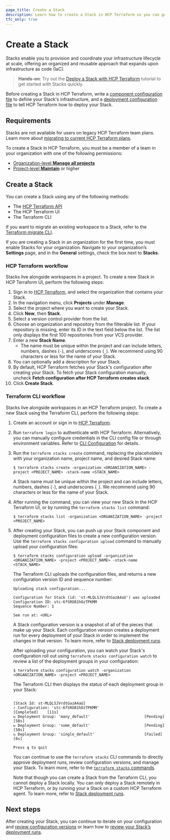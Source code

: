 ```yaml
---
page_title: Create a Stack
description: Learn how to create a Stack in HCP Terraform so you can get started deploying your infrastructure.
tfc_only: true
---
```


# Create a Stack

Stacks enable you to provision and coordinate your infrastructure lifecycle at scale, offering an organized and reusable approach that expands upon infrastructure as code (IaC).

> **Hands-on**: Try out the [Deploy a Stack with HCP Terraform](/terraform/tutorials/cloud/stacks-deploy) tutorial to get started with Stacks quickly.

Before creating a Stack in HCP Terraform, write a [component configuration file](/terraform/language/stacks/component/config) to define your Stack's infrastructure, and a [deployment configuration file](/terraform/language/stacks/deploy/config) to tell HCP Terraform how to deploy your Stack.

## Requirements

<Note>

Stacks are not available for users on legacy HCP Terraform team plans. Learn more about [migrating to current HCP Terraform plans](/terraform/cloud-docs/overview/migrate-teams-standard).

</Note>

To create a Stack in HCP Terraform, you must be a member of a team in your organization with one of the following permissions:
- [Organization-level **Manage all projects**](/terraform/cloud-docs/users-teams-organizations/permissions#manage-all-projects)
- [Project-level **Maintain**](/terraform/cloud-docs/users-teams-organizations/permissions#maintain) or higher

## Create a Stack

You can create a Stack using any of the following methods:
- The [HCP Terraform API](/terraform/cloud-docs/api-docs/stacks)
- The HCP Terraform UI
- The Terraform CLI

If you want to migrate an existing workspace to a Stack, refer to the [Terraform migrate CLI](/terraform/migrate/stacks).

If you are creating a Stack in an organization for the first time, you must enable Stacks for your organization. Navigate to your organization’s **Settings** page, and in the **General** settings, check the box next to **Stacks**.

### HCP Terraform workflow

Stacks live alongside workspaces in a project. To create a new Stack in HCP Terraform UI, perform the following steps:

1. Sign in to [HCP Terraform](https://app.terraform.io), and select the organization that contains your Stack.
1. In the navigation menu, click **Projects** under **Manage**.
1. Select the project where you want to create your Stack.
1. Click **New**, then **Stack**.
1. Select a version control provider from the list.
1. Choose an organization and repository from the filterable list. If your repository is missing, enter its ID in the text field below the list. The list only displays the first 100 repositories from your VCS provider.
1. Enter a new **Stack Name**.
    * The name must be unique within the project and can include letters, numbers, dashes (`-`), and underscores (`_`). We recommend using 90 characters or less for the name of your Stack.
1. You can optionally add a description for your Stack.
1. By default, HCP Terraform fetches your Stack's configuration after creating your Stack. To fetch your Stack configuration manually, uncheck **Fetch configuration after HCP Terraform creates stack**.
1. Click **Create Stack**.

### Terraform CLI workflow

Stacks live alongside workspaces in an HCP Terraform project. To create a new Stack using the Terraform CLI, perform the following steps:

1. Create an account or sign in to [HCP Terraform](https://app.terraform.io).
1. Run `terraform login` to authenticate with HCP Terraform. Alternatively, you can manually configure credentials in the CLI config file or through environment variables. Refer to [CLI Configuration](/terraform/cli/config/config-file#environment-variable-credentials) for details.
1. Run the `terraform stacks create` command, replacing the placeholders with your organization name, project name, and desired Stack name:

    ```shell-session
    $ terraform stacks create -organization <ORGANIZATION_NAME> -project <PROJECT_NAME> -stack-name <STACK_NAME>
    ```

    A Stack name must be unique within the project and can include letters, numbers, dashes (`-`), and underscores (`_`). We recommend using 90 characters or less for the name of your Stack.

1. After running the command, you can view your new Stack in the HCP Terraform UI, or by running the `terraform stacks list` command:

    ```shell-session
    $ terraform stacks list -organization <ORGANIZATION_NAME> -project <PROJECT_NAME>
    ```

1. After creating your Stack, you can push up your Stack component and deployment configuration files to create a new configuration version. Use the `terraform stacks configuration upload` command to manually upload your configuration files:

    ```shell-session
    $ terraform stacks configuration upload -organization <ORGANIZATION_NAME> -project <PROJECT_NAME> -stack-name <STACK_NAME>
    ```

    The Terraform CLI uploads the configuration files, and returns a new configuration version ID and sequence number:

    ```shell-session
    Uploading stack configuration...

    Configuration for Stack (id: 'st-MLQLSJVrdtGazA4aU') was uploaded
    Configuration ID: stc-6fSRO81hOzTPKMM
    Sequence Number: 1

    See run at: <URL>
    ```

    A Stack configuration version is a snapshot of all of the pieces that make up your Stack. Each configuration version creates a deployment run for every deployment of your Stack in order to implement the changes in that version. To learn more, refer to [Stack deployment runs](/terraform/cloud-docs/stacks/runs).

    After uploading your configuration, you can watch your Stack's configuration roll out using `terraform stacks configuration watch` to review a list of the deployment groups in your configuration:

    ```shell-session
    $ terraform stacks configuration watch -organization <ORGANIZATION_NAME> -project <PROJECT_NAME>
    ```

    The Terraform CLI then displays the status of each deployment group in your Stack:

    ```shell-session

    [Stack Id: st-MLQLSJVrdtGazA4aU]
    ✓ Configuration: 'stc-6fSRO81hOzTPKMM'                    [Completed]    [11s]
    ↻ Deployment Group: 'many_default'                        [Pending]      [58s]
    ↻ Deployment Group: 'some_default'                        [Pending]      [58s]
    ↻ Deployment Group: 'single_default'                      [Failed]       [6s]

    Press q to quit
    ```

    You can continue to use the `terraform stacks` CLI commands to directly approve deployment runs, review configuration versions, and manage your Stack. To learn more, refer to the [`terraform stacks` commands](/terraform/cli/commands/stacks).

    Note that though you can create a Stack from the Terraform CLI, you cannot deploy a Stack locally. You can only deploy a Stack remotely in HCP Terraform, or by running your a Stack on a custom HCP Terraform agent. To learn more, refer to [Stack deployment runs](/terraform/cloud-docs/stacks/runs).

## Next steps

After creating your Stack, you can continue to iterate on your configuration and [review configuration versions](/terraform/cloud-docs/stacks/deploy/configuration-versions) or learn how to [review your Stack’s deployment runs](/terraform/cloud-docs/stacks/deploy/runs).
